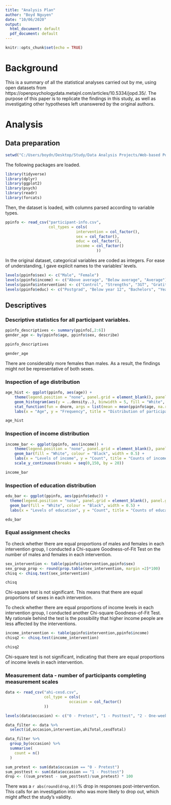 ---
title: "Analysis Plan"
author: "Boyd Nguyen"
date: "10/06/2020"
output:
  html_document: default
  pdf_document: default
---

```{r setup, include=FALSE}
knitr::opts_chunk$set(echo = TRUE)
```

# Background
This is a summary of all the statistical analyses carried out by me, using open datasets from https://openpsychologydata.metajnl.com/articles/10.5334/jopd.35/. The purpose of this paper is to replicate the findings in this study, as well as investigating other hypotheses left unanswered by the original authors.

# Analysis

## Data preparation

``` {r message = FALSE, echo = FALSE}
setwd("C:/Users/boydn/Desktop/Study/Data Analysis Projects/Web-based Positive Psychology Interventions/Data")
```

The following packages are loaded.
``` {r message = FALSE, warning = FALSE}
library(tidyverse)
library(dplyr)
library(ggplot2)
library(psych)
library(readr)
library(forcats)
```

Then, the dataset is loaded, with columns parsed according to variable types.
``` {r message = FALSE, warning = FALSE}
ppinfo <- read_csv("participant-info.csv", 
                   col_types = cols(
                               intervention = col_factor(),
                               sex = col_factor(),
                               educ = col_factor(),
                               income = col_factor()
                                        ))
```

In the original dataset, categorical variables are coded as integers. For ease of understanding, I gave explicit names to the variables' levels. 

``` {r message = FALSE, warning = FALSE}
levels(ppinfo$sex) <- c("Male", "Female")
levels(ppinfo$income) <- c("Above average", "Below average", "Average")
levels(ppinfo$intervention) <- c("Control", "Strengths", "3GT", "Gratitude")
levels(ppinfo$educ) <- c("Postgrad", "Below year 12", "Bachelors", "Year 12", "Vocational")
```

## Descriptives

### Descriptive statistics for all participant variables.
``` {r}
ppinfo_descriptives <- summary(ppinfo[,2:6])
gender_age <- by(ppinfo$age, ppinfo$sex, describe)

ppinfo_descriptives

gender_age
```

There are considerably more females than males. As a result, the findings might not be representative of both sexes.

### Inspection of age distribution

``` {r echo = FALSE}
age_hist <- ggplot(ppinfo, aes(age)) + 
    theme(legend.position = "none", panel.grid = element_blank(), panel.grid.major.y = element_line(colour = "Light gray")) +
    geom_histogram(aes(y = ..density..), binwidth = 5, fill = "White", colour = "Black") +
    stat_function(fun = dnorm, args = list(mean = mean(ppinfo$age, na.rm = TRUE), sd = sd(ppinfo$age, na.rm = TRUE)), colour = "Black") + 
    labs(x = "Age", y = "Frequency", title = "Distribution of participant age")

age_hist
```

### Inspection of income distribution

``` {r echo = FALSE}
income_bar <- ggplot(ppinfo, aes(income)) +
    theme(legend.position = "none", panel.grid = element_blank(), panel.grid.major.y = element_line(colour = "Light gray")) +
    geom_bar(fill = "White", colour = "Black", width = 0.5) +
    labs(x = "Levels of income", y = "Count", title = "Counts of income types")  +
    scale_y_continuous(breaks = seq(0,150, by = 20))

income_bar
``` 

### Inspection of education distribution

``` {r echo = FALSE}

edu_bar <- ggplot(ppinfo, aes(ppinfo$educ)) +
  theme(legend.position = "none", panel.grid = element_blank(), panel.grid.major.y = element_line(colour = "Light gray")) +
  geom_bar(fill = "White", colour = "Black", width = 0.5) +
  labs(x = "Levels of education", y = "Count", title = "Counts of education levels") 

edu_bar
```

### Equal assignment checks

To check whether there are equal proportions of males and females in each intervention group, I conducted a Chi-square Goodness-of-Fit Test on the number of males and females in each intervention.

``` {r}
sex_intervention <- table(ppinfo$intervention,ppinfo$sex)
sex_group_prop <- round(prop.table(sex_intervention, margin =2)*100)
chisq <- chisq.test(sex_intervention)

chisq
```
Chi-square test is not significant. This means that there are equal proportions of sexes in each intervention.

To check whether there are equal proportions of income levels in each intervention group, I conducted another Chi-square Goodness-of-Fit Test. My rationale behind the test is the possibility that higher income people are less affected by the interventions.

``` {r}
income_intervention <- table(ppinfo$intervention,ppinfo$income)
chisq2 <- chisq.test(income_intervention)

chisq2
```
Chi-square test is not significant, indicating that there are equal proportions of income levels in each intervention.

### Measurement data - number of participants completing measurement scales

``` {r echo = FALSE}
data <- read_csv("ahi-cesd.csv",
                 col_type = cols(
                            occasion = col_factor()
                 ))

levels(data$occasion) <- c("0 - Pretest", "1 - Posttest", "2 - One-week follow-up", "3 - One-month follow-up", "4 - Three-month follow-up", "5 - Six-month follow-up")

data_filter <- data %>%
  select(id,occasion,intervention,ahiTotal,cesdTotal)

data_filter %>% 
  group_by(occasion) %>%
  summarise(
    count = n()
  )

sum_pretest <- sum(data$occasion == "0 - Pretest")
sum_posttest <- sum(data$occasion == "1 - Posttest")
drop <- ((sum_pretest - sum_posttest)/sum_pretest) * 100
```

There was a `r abs(round(drop,0))`% drop in responses post-intervention. This calls for an investigation into who was more likely to drop out, which might affect the study's validity.



